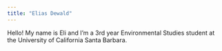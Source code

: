 ```yaml
---
title: "Elias Dewald"
---
```


Hello! My name is Eli and I'm a 3rd year Environmental Studies student at the 
University of California Santa Barbara.

```r

```
